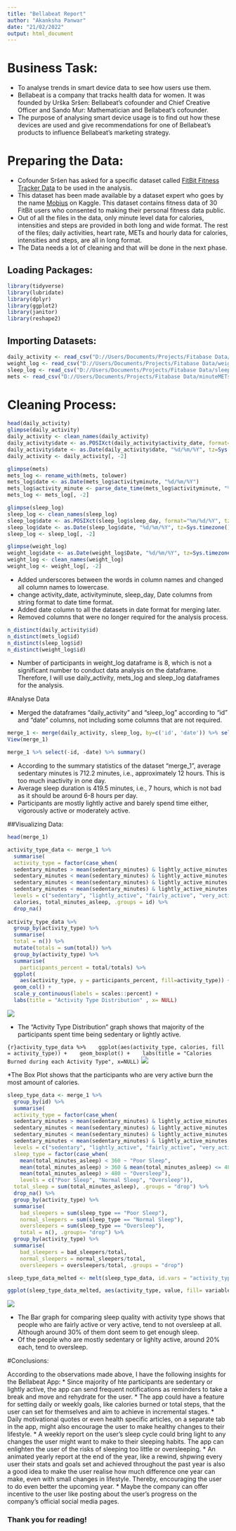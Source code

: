 ---
title: "Bellabeat Report"
author: "Akanksha Panwar"
date: "21/02/2022"
output: html_document
---

# Business Task:

  * To analyse trends in smart device data to see how users use them.
  * Bellabeat is a company that tracks health data for women. It was founded by Urška Sršen: Bellabeat's cofounder and Chief Creative Officer and Sando Mur: Mathematician and Bellabeat's cofounder.
  * The purpose of analysing smart device usage is to find out how these devices are used and give recommendations for one of Bellabeat's products to influence Bellabeat's marketing strategy.

# Preparing the Data:

-   Cofounder Sršen has asked for a specific dataset called [FitBit Fitness Tracker Data](https://www.kaggle.com/arashnic/fitbit) to be used in the analysis.
-   This dataset has been made available by a dataset expert who goes by the name [Mobius](https://www.kaggle.com/arashnic) on Kaggle. This dataset contains fitness data of 30 FitBit users who consented to making their personal fitness data public.
-   Out of all the files in the data, only minute level data for calories, intensities and steps are provided in both long and wide format. The rest of the files; daily activities, heart rate, METs and hourly data for calories, intensities and steps, are all in long format.
-   The Data needs a lot of cleaning and that will be done in the next phase.

## Loading Packages:

```{r}
library(tidyverse)
library(lubridate)
library(dplyr)
library(ggplot2)
library(janitor)
library(reshape2)
```

## Importing Datasets:

```{r}
daily_activity <- read_csv("D://Users/Documents/Projects/Fitabase Data/dailyActivity_merged.csv")
weight_log <- read_csv("D://Users/Documents/Projects/Fitabase Data/weightLogInfo_merged.csv")
sleep_log <- read_csv("D://Users/Documents/Projects/Fitabase Data/sleepDay_merged.csv")
mets <- read_csv("D://Users/Documents/Projects/Fitabase Data/minuteMETsNarrow_merged.csv")
```

# Cleaning Process:

```{r}
head(daily_activity)
glimpse(daily_activity)
daily_activity <- clean_names(daily_activity)
daily_activity$date <- as.POSIXct(daily_activity$activity_date, format="%m/%d/%Y", tz=Sys.timezone())
daily_activity$date <- as.Date(daily_activity$date, "%d/%m/%Y", tz=Sys.timezone())
daily_activity <- daily_activity[, -2]

glimpse(mets)
mets_log <- rename_with(mets, tolower)
mets_log$date <- as.Date(mets_log$activityminute, "%d/%m/%Y")
mets_log$activity_minute <- parse_date_time(mets_log$activityminute, "%m/%d/%Y %I:%M:%S %p")
mets_log <- mets_log[, -2]

glimpse(sleep_log)
sleep_log <- clean_names(sleep_log)
sleep_log$date <- as.POSIXct(sleep_log$sleep_day, format="%m/%d/%Y", tz=Sys.timezone())
sleep_log$date <- as.Date(sleep_log$date, "%d/%m/%Y", tz=Sys.timezone())
sleep_log <- sleep_log[, -2]

glimpse(weight_log)
weight_log$date <- as.Date(weight_log$Date, "%d/%m/%Y", tz=Sys.timezone())
weight_log <- clean_names(weight_log)
weight_log <- weight_log[, -2]
```

-   Added underscores between the words in column names and changed all column names to lowercase.
-   change activity_date, activityminute, sleep_day, Date columns from string format to date time format.
-   Added date column to all the datasets in date format for merging later.
-   Removed columns that were no longer required for the analysis process.

```{r}
n_distinct(daily_activity$id)
n_distinct(mets_log$id)
n_distinct(sleep_log$id)
n_distinct(weight_log$id)
```

-   Number of participants in weight_log dataframe is 8, which is not a significant number to conduct data analysis on the dataframe. Therefore, I will use daily_activity, mets_log and sleep_log dataframes for the analysis.

#Analyse Data

-   Merged the dataframes "daily_activity" and "sleep_log" according to "id" and "date" columns, not including some columns that are not required.

```{r}
merge_1 <- merge(daily_activity, sleep_log, by=c('id', 'date')) %>% select(id, date, total_steps, total_distance, very_active_minutes, fairly_active_minutes, lightly_active_minutes, sedentary_minutes, calories, total_minutes_asleep)
View(merge_1)

merge_1 %>% select(-id, -date) %>% summary()
```

-   According to the summary statistics of the dataset "merge_1", average sedentary minutes is 712.2 minutes, i.e., approximately 12 hours. This is too much inactivity in one day.
-   Average sleep duration is 419.5 minutes, i.e., 7 hours, which is not bad as it should be around 6-8 hours per day.
-   Participants are mostly lightly active and barely spend time either, vigorously active or moderately active.

##Visualizing Data:

```{r}
head(merge_1)

activity_type_data <- merge_1 %>%
  summarise(
  activity_type = factor(case_when(
  sedentary_minutes > mean(sedentary_minutes) & lightly_active_minutes < mean(lightly_active_minutes) & fairly_active_minutes < mean(fairly_active_minutes) & very_active_minutes < mean(very_active_minutes) ~ "sedentary",
  sedentary_minutes < mean(sedentary_minutes) & lightly_active_minutes > mean(lightly_active_minutes) & fairly_active_minutes < mean(fairly_active_minutes) & very_active_minutes < mean(very_active_minutes) ~ "lightly_active", 
  sedentary_minutes < mean(sedentary_minutes) & lightly_active_minutes < mean(lightly_active_minutes) & fairly_active_minutes > mean(fairly_active_minutes) & very_active_minutes < mean(very_active_minutes) ~ "fairly_active", 
  sedentary_minutes < mean(sedentary_minutes) & lightly_active_minutes < mean(lightly_active_minutes) & fairly_active_minutes < mean(fairly_active_minutes) & very_active_minutes > mean(very_active_minutes) ~ "very_active"), 
  levels = c("sedentary", "lightly_active", "fairly_active", "very_active")), 
  calories, total_minutes_asleep, .groups = id) %>% 
  drop_na()
  
activity_type_data %>% 
  group_by(activity_type) %>% 
  summarise(
  total = n()) %>% 
  mutate(totals = sum(total)) %>% 
  group_by(activity_type) %>% 
  summarise(
    participants_percent = total/totals) %>% 
  ggplot(
    aes(activity_type, y = participants_percent, fill=activity_type)) + 
  geom_col() +  
  scale_y_continuous(labels = scales::percent) + 
  labs(title = "Activity Type Distribution" , x= NULL)
```

![](~/Users/Documents/R/R%20Viz/Activity%20Type%20Distribution.png)

-   The "Activity Type Distribution" graph shows that majority of the participants spent time being sedentary or lightly active.

`{r}activity_type_data %>%    ggplot(aes(activity_type, calories, fill = activity_type)) +    geom_boxplot() +    labs(title = "Calories Burned during each Activity Type", x=NULL)` ![](~/Users/Documents/R/R%20Viz/Calories%20burned%20by%20each%20activity%20type.png)

\*The Box Plot shows that the participants who are very active burn the most amount of calories.

```{r}
sleep_type_data <- merge_1 %>% 
  group_by(id) %>% 
  summarise(
  activity_type = factor(case_when(
  sedentary_minutes > mean(sedentary_minutes) & lightly_active_minutes < mean(lightly_active_minutes) & fairly_active_minutes < mean(fairly_active_minutes) & very_active_minutes < mean(very_active_minutes) ~ "sedentary", 
  sedentary_minutes < mean(sedentary_minutes) & lightly_active_minutes > mean(lightly_active_minutes) & fairly_active_minutes < mean(fairly_active_minutes) & very_active_minutes < mean(very_active_minutes) ~ "lightly_active", 
  sedentary_minutes < mean(sedentary_minutes) & lightly_active_minutes < mean(lightly_active_minutes) & fairly_active_minutes > mean(fairly_active_minutes) & very_active_minutes < mean(very_active_minutes) ~ "fairly_active", 
  sedentary_minutes < mean(sedentary_minutes) & lightly_active_minutes < mean(lightly_active_minutes) & fairly_active_minutes < mean(fairly_active_minutes) & very_active_minutes > mean(very_active_minutes) ~ "very_active"), 
  levels = c("sedentary", "lightly_active", "fairly_active", "very_active")), 
  sleep_type = factor(case_when(
    mean(total_minutes_asleep) < 360 ~ "Poor Sleep", 
    mean(total_minutes_asleep) > 360 & mean(total_minutes_asleep) <= 480 ~ "Normal Sleep",
    mean(total_minutes_asleep) > 480 ~ "Oversleep"), 
    levels = c("Poor Sleep", "Normal Sleep", "Oversleep")), 
  total_sleep = sum(total_minutes_asleep), .groups = "drop") %>% 
  drop_na() %>% 
  group_by(activity_type) %>% 
  summarise(
    bad_sleepers = sum(sleep_type == "Poor Sleep"), 
    normal_sleepers = sum(sleep_type == "Normal Sleep"), 
    oversleepers = sum(sleep_type == "Oversleep"), 
    total = n(), .groups= "drop") %>% 
  group_by(activity_type) %>% 
  summarise(
    bad_sleepers = bad_sleepers/total, 
    normal_sleepers = normal_sleepers/total, 
    oversleepers = oversleepers/total, .groups = "drop")
```

```{r}
sleep_type_data_melted <- melt(sleep_type_data, id.vars = "activity_type")

ggplot(sleep_type_data_melted, aes(activity_type, value, fill= variable)) + geom_bar(position = "dodge", stat = "identity") + scale_y_continuous(labels = scales::percent) + labs(title = "Sleep Quality according Activity Type", x=NULL, fill= "Sleep Type")
```

![](~/Users/Documents/R/R%20Viz/Sleep%20Quality%20according%20to%20Activity%20Type.png)

-   The Bar graph for comparing sleep quality with activity type shows that people who are fairly active or very active, tend to not oversleep at all. Although around 30% of them dont seem to get enough sleep.
-   Of the people who are mostly sedentary or lighlty active, around 20% each, tend to oversleep.

#Conclusions:

According to the observations made above, I have the following insights for the Bellabeat App: \* Since majority of hte participants are sedentary or lightly active, the app can send frequent notifications as reminders to take a break and move and rehydrate for the user. \* The app could have a feature for setting daily or weekly goals, like calories burned or total steps, that the user can set for themselves and aim to achieve in incremental stages. \* Daily motivational quotes or even health specific articles, on a separate tab in the app, might also encourage the user to make healthy changes to their lifestyle. \* A weekly report on the user's sleep cycle could bring light to any changes the user might want to make to their sleeping habits. The app can enlighten the user of the risks of sleeping too little or oversleeping. \* An animated yearly report at the end of the year, like a rewind, shpwing every user their stats and goals set and achieved throughout the past year is also a good idea to make the user realise how much difference one year can make, even with small changes in lifestyle. Thereby, encouraging the user to do even better the upcoming year. \* Maybe the company can offer incentive to the user like posting about the user's progress on the company's official social media pages.

### Thank you for reading!
